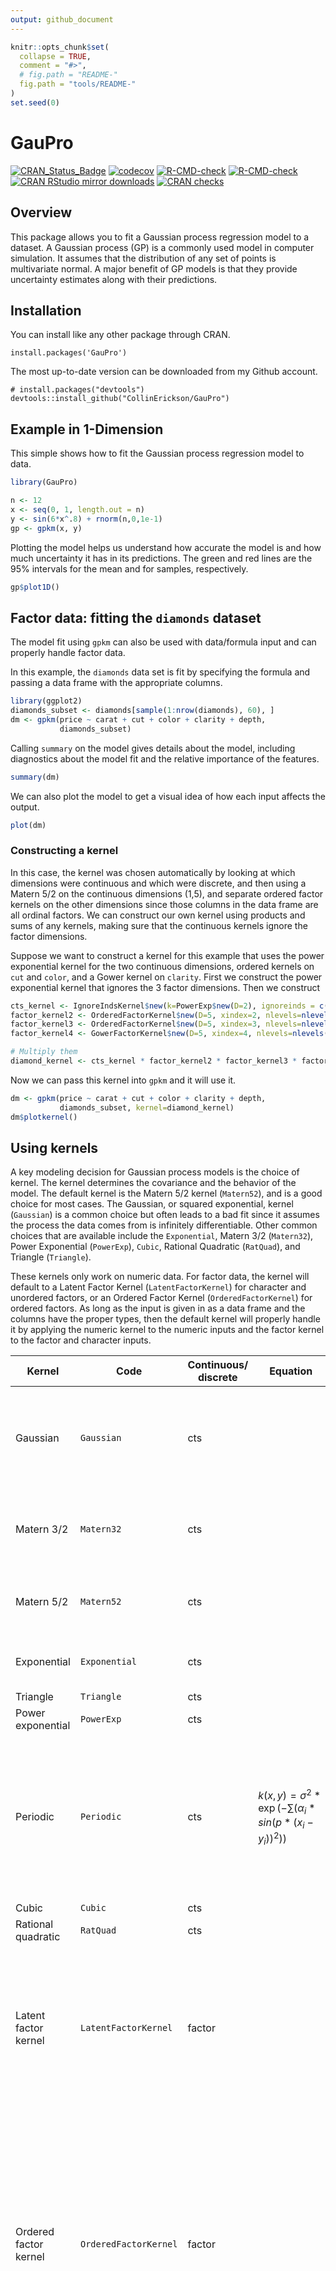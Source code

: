 ```yaml
---
output: github_document
---
```


<!-- README.md is generated from README.Rmd. Please edit that file -->

```r
knitr::opts_chunk$set(
  collapse = TRUE,
  comment = "#>",
  # fig.path = "README-"
  fig.path = "tools/README-"
)
set.seed(0)
```

# GauPro

<!-- badges: start -->
[![CRAN_Status_Badge](https://www.r-pkg.org/badges/version/GauPro)](https://cran.r-project.org/package=GauPro)
[![codecov](https://codecov.io/gh/CollinErickson/GauPro/branch/master/graph/badge.svg)](https://app.codecov.io/gh/CollinErickson/GauPro)
[![R-CMD-check](https://github.com/CollinErickson/GauPro/workflows/R-CMD-check/badge.svg)](https://github.com/CollinErickson/GauPro/actions)
[![R-CMD-check](https://github.com/CollinErickson/GauPro/actions/workflows/R-CMD-check.yaml/badge.svg)](https://github.com/CollinErickson/GauPro/actions/workflows/R-CMD-check.yaml)
[![CRAN RStudio mirror downloads](https://cranlogs.r-pkg.org/badges/last-month/GauPro?color=blue)](https://r-pkg.org/pkg/GauPro)
[![CRAN checks](https://badges.cranchecks.info/summary/GauPro.svg)](https://cran.r-project.org/web/checks/check_results_GauPro.html)
<!-- badges: end -->

## Overview

This package allows you to fit a Gaussian process regression model to a dataset. 
A Gaussian process (GP) is a commonly used model in computer simulation.
It assumes that the distribution of any set of points is multivariate
normal.
A major benefit of GP models is that they provide uncertainty estimates along
with their predictions.


## Installation

You can install like any other package through CRAN.

```
install.packages('GauPro')
```

The most up-to-date version can be downloaded from 
my Github account.

```
# install.packages("devtools")
devtools::install_github("CollinErickson/GauPro")
```


## Example in 1-Dimension

This simple shows how to fit the Gaussian process regression model to data.

```r
library(GauPro)
```


```r
n <- 12
x <- seq(0, 1, length.out = n)
y <- sin(6*x^.8) + rnorm(n,0,1e-1)
gp <- gpkm(x, y)
```

Plotting the model helps us understand how accurate the model is and how much
uncertainty it has in its predictions.
The green and red lines are the 95% intervals for the mean and for samples,
respectively.

```r
gp$plot1D()
```

## Factor data: fitting the `diamonds` dataset

The model fit using `gpkm` can also be used with data/formula input and
can properly handle factor data.

In this example, the `diamonds` data set is fit by specifying the formula
and passing a data frame with the appropriate columns.


```r
library(ggplot2)
diamonds_subset <- diamonds[sample(1:nrow(diamonds), 60), ]
dm <- gpkm(price ~ carat + cut + color + clarity + depth,
           diamonds_subset)
```

Calling `summary` on the model gives details about the model, including
diagnostics about the model fit and the relative importance of the features.

```r
summary(dm)
```

We can also plot the model to get a visual idea of how each input affects the
output.

```r
plot(dm)
```

### Constructing a kernel

In this case, the kernel was chosen automatically by looking at which dimensions
were continuous and which were discrete, and then using a Matern 5/2 on the 
continuous dimensions (1,5), and separate ordered factor kernels on the other
dimensions since those columns in the data frame are all ordinal factors.
We can construct our own kernel using products and sums of any kernels,
making sure that the continuous kernels ignore the factor dimensions.

Suppose we want to construct a kernel for this example that uses the power
exponential kernel for the two continuous dimensions, ordered kernels on 
`cut` and `color`, and a Gower kernel on `clarity`.
First we construct the power exponential kernel that ignores the 3 factor
dimensions.
Then we construct 

```r
cts_kernel <- IgnoreIndsKernel$new(k=PowerExp$new(D=2), ignoreinds = c(2,3,4))
factor_kernel2 <- OrderedFactorKernel$new(D=5, xindex=2, nlevels=nlevels(diamonds_subset[[2]]))
factor_kernel3 <- OrderedFactorKernel$new(D=5, xindex=3, nlevels=nlevels(diamonds_subset[[3]]))
factor_kernel4 <- GowerFactorKernel$new(D=5, xindex=4, nlevels=nlevels(diamonds_subset[[4]]))

# Multiply them
diamond_kernel <- cts_kernel * factor_kernel2 * factor_kernel3 * factor_kernel4
```

Now we can pass this kernel into `gpkm` and it will use it.

```r
dm <- gpkm(price ~ carat + cut + color + clarity + depth,
           diamonds_subset, kernel=diamond_kernel)
dm$plotkernel()
```







## Using kernels

A key modeling decision for Gaussian process models is the choice of kernel.
The kernel determines the covariance and the behavior of the model.
The default kernel is the Matern 5/2 kernel (`Matern52`), and is a good
choice for most cases.
The Gaussian, or squared exponential, kernel (`Gaussian`) is a common choice
but often leads to a bad fit since it assumes the process the data comes
from is infinitely differentiable.
Other common choices that are available include the `Exponential`,
Matern 3/2 (`Matern32`),
Power Exponential (`PowerExp`),
`Cubic`,
Rational Quadratic (`RatQuad`),
and Triangle (`Triangle`).

These kernels only work on numeric data.
For factor data, the kernel will default to a
Latent Factor Kernel (`LatentFactorKernel`) for character and unordered factors,
or an Ordered Factor Kernel (`OrderedFactorKernel`) for ordered factors.
As long as the input is given in as a data frame and the columns have the
proper types, then the default kernel will properly handle it by applying
the numeric kernel to the numeric inputs and
the factor kernel to the factor and character inputs.

| Kernel | Code | Continuous/<br />discrete | Equation | Notes |
| --- | --- | --- | --- | --- |
| Gaussian | `Gaussian` | cts |  | Often causes issues since it assumes infinite differentiability. Experts don't recommend using it. |
| Matern 3/2 | `Matern32` | cts | | Assumes one time differentiability. This is often too low of an assumption. |
| Matern 5/2 | `Matern52` | cts | | Assumes two time differentiability. Generally the best. |
| Exponential | `Exponential` | cts | |  Equivalent to Matern 1/2. Assumes no differentiability. |
| Triangle | `Triangle` | cts | | |
| Power exponential | `PowerExp` | cts | | |
| Periodic | `Periodic` | cts | $k(x, y) = \sigma^2 * \exp(-\sum(\alpha_i*sin(p * (x_i-y_i))^2))$ | The only kernel that takes advantage of periodic data. But there is often incoherance far apart, so you will likely want to multiply by one of the standard kernels. |
| Cubic | `Cubic` | cts | | |
| Rational quadratic | `RatQuad` | cts | | |
| Latent factor kernel | `LatentFactorKernel` | factor | | This embeds each discrete value into a low dimensional space and calculates the distances in that space. This works well when there are many discrete values. |
| Ordered factor kernel | `OrderedFactorKernel` | factor | | This maintains the order of the discrete values. E.g., if there are 3 levels, it will ensure that 1 and 2 have a higher correlation than 1 and 3. This is similar to embedding into a latent space with 1 dimension and requiring the values to be kept in numerical order. |
| Factor kernel | `FactorKernel` | factor | | This fits a parameter for every pair of possible values. E.g., if there are 4 discrete values, it will fit 6 (4 choose 2) values. This doesn't scale well. When there are many discrete values, use any of the other factor kernels. |
| Gower factor kernel | `GowerFactorKernel` | factor | $k(x,y) = \begin{cases} 1,  & \text{if } x=y \\ p, & \text{if } x \neq y  \end{cases}$ | This is a very simple factor kernel. For the relevant dimension, the correlation will either be 1 if the value are the same, or $p$ if they are different. |
| Ignore indices | `IgnoreInds` | N/A | | Use this to create a kernel that ignores certain dimensions. Useful when you want to fit different kernel types to different dimensions or when there is a mix of continuous and discrete dimensions. |

Factor kernels: note that these all only work on a single dimension. If there
are multiple factor dimensions in your input, then they each will be given a
different factor kernel.

## Combining kernels

Kernels can be combined by multiplying or adding them directly.

The following example uses the product of a periodic and a Matern 5/2 kernel
to fit periodic data.

```r
set.seed(99)
```


```r
x <- 1:20
y <- sin(x) + .1*x^1.3
gp <- gpkm(x, y, kernel=Periodic$new(D=1)*Matern52$new(D=1), nug.min=1e-6)
gp$plot()
```

For an example of a more complex kernel being constructed,
see the diamonds section above.


